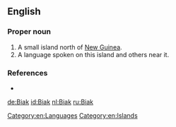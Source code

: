 ==English==

===Proper noun===
{{wikipedia}}
{{en-proper noun}}

# A small island north of [[New Guinea]].
# A language spoken on this island and others near it.

===References===
* {{ethnologue|code=bhw}}

[[Category:en:Languages]]
[[Category:en:Islands]]

[[de:Biak]]
[[id:Biak]]
[[nl:Biak]]
[[ru:Biak]]